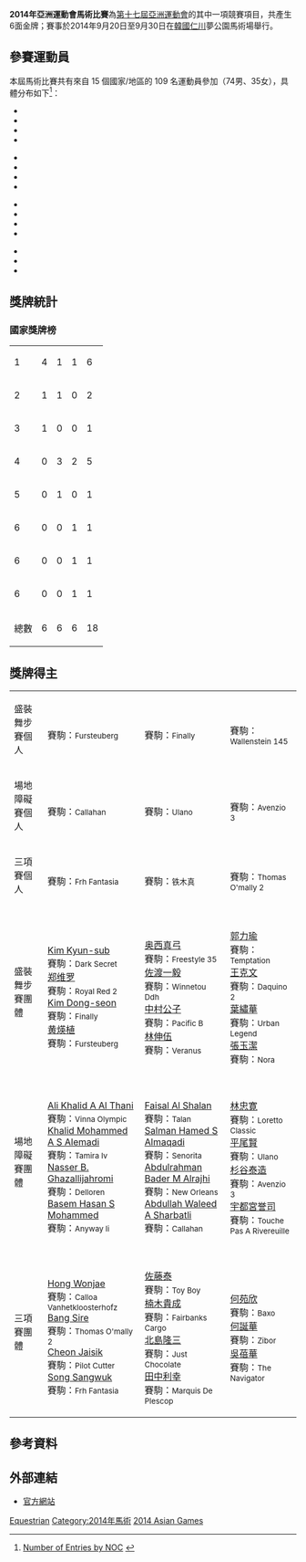 {{noteTA|G1=Sports}}
'''2014年亞洲運動會馬術比賽'''為[[2014年亞洲運動會|第十七屆亞洲運動會]]的其中一項競賽項目，共產生6面金牌；賽事於2014年9月20日至9月30日在[[韓國|韓國]][[仁川|仁川]]夢公園馬術場舉行。

==參賽運動員==
本屆馬術比賽共有來自 15 個國家/地區的 109 名運動員參加（74男、35女），具體分布如下<ref>[http://www.incheon2014ag.org/Sports/EQ/NumberofentriesbyNOC/?RSC=EQ0000000&lang=en Number of Entries by NOC] {{Wayback|url=http://www.incheon2014ag.org/Sports/EQ/NumberofentriesbyNOC/?RSC=EQ0000000&lang=en |date=20141006081435 }} {{en}}</ref>：
{{col-begin}}
{{col-4}}
*{{flagIOC2|CHN|2014年亞洲運動會|8}}
*{{flagIOC2|HKG|2014年亞洲運動會|10}}
*{{flagIOC2|INA|2014年亞洲運動會|4}}
*{{flagIOC2|IND|2014年亞洲運動會|11}}
{{col-4}}
*{{flagIOC2|JPN|2014年亞洲運動會|12}}
*{{flagIOC2|KAZ|2014年亞洲運動會|3}}
*{{flagIOC2|KOR|2014年亞洲運動會|13}}
*{{flagIOC2|KSA|2014年亞洲運動會|4}}
{{col-4}}
*{{flagIOC2|KUW|2014年亞洲運動會|4}}
*{{flagIOC2|PHI|2014年亞洲運動會|4}}
*{{flagIOC2|QAT|2014年亞洲運動會|9}}
*{{flagIOC2|SIN|2014年亞洲運動會|2}}
{{col-4}}
*{{flagIOC2|THA|2014年亞洲運動會|12}}
*{{flagIOC2|TPE|2014年亞洲運動會|8}}
*{{flagIOC2|UAE|2014年亞洲運動會|4}}
{{col-end}}

== 獎牌統計 ==
===國家獎牌榜===
{| {{RankedMedalTable|nation-width=200px}}
|-
|1||align=left|{{flagIOC2team|KOR|2014年亞洲運動會}}||4||1||1||6
|-
|2||align=left|{{flagIOC2team|KSA|2014年亞洲運動會}}||1||1||0||2
|-
|3||align=left|{{flagIOC2team|QAT|2014年亞洲運動會}}||1||0||0||1
|-
|4||align=left|{{flagIOC2team|JPN|2014年亞洲運動會}}||0||3||2||5
|-
|5||align=left|{{flagIOC2team|CHN|2014年亞洲運動會}}||0||1||0||1
|-
|6||align=left|{{flagIOC2team|HKG|2014年亞洲運動會}}||0||0||1||1
|-
|6||align=left|{{flagIOC2team|INA|2014年亞洲運動會}}||0||0||1||1
|-
|6||align=left|{{flagIOC2team|TPE|2014年亞洲運動會}}||0||0||1||1
|- 
!colspan=2|總數|| 6 || 6 || 6 || 18
|}

==獎牌得主==
{| {{MedalistTable|type=項目|columns=1|style=font-size:small;}}
|-
|盛裝舞步賽個人
|{{flagIOC2athlete|[[黄煐植|黄煐植]]|KOR|2014年亞洲運動會}}<br />賽駒：<small>Fursteuberg</small>
|{{flagIOC2athlete|[[Kim_Dong-seon|Kim Dong-seon]]|KOR|2014年亞洲運動會}}<br />賽駒：<small>Finally</small>
|{{flagIOC2athlete|[[Larasati_Iris_Rischka_Gading|Larasati Iris Rischka Gading]]|INA|2014年亞洲運動會}}<br />賽駒：<small>Wallenstein 145</small>
|-
| 場地障礙賽個人
|{{flagIOC2athlete|[[Abdullah_Waleed_A_Sharbatli|Abdullah Waleed A Sharbatli]]|KSA|2014年亞洲運動會}}<br />賽駒：<small>Callahan</small>
|{{flagIOC2athlete|[[平尾賢|平尾賢]]|JPN|2014年亞洲運動會}}<br />賽駒：<small>Ulano</small>
|{{flagIOC2athlete|[[杉谷泰造|杉谷泰造]]|JPN|2014年亞洲運動會}}<br />賽駒：<small>Avenzio 3</small>
|-
| 三項賽個人
|{{flagIOC2athlete|[[Song_Sangwuk|Song Sangwuk]]|KOR|2014年亞洲運動會}}<br />賽駒：<small>Frh Fantasia</small>
|{{flagIOC2athlete|[[华天|华天]]|CHN|2014年亞洲運動會}}<br />賽駒：<small>铁木真</small>
|{{flagIOC2athlete|[[Bang_Sire|Bang Sire]]|KOR|2014年亞洲運動會}}<br />賽駒：<small>Thomas O'mally 2</small>
|-
|盛裝舞步賽團體
|{{flagIOC2team|KOR|2014年亞洲運動會}}<br />[[Kim_Kyun-sub|Kim Kyun-sub]]<br />賽駒：<small>Dark Secret</small><br />[[郑维罗|郑维罗]]<br />賽駒：<small>Royal Red 2</small><br />[[Kim_Dong-seon|Kim Dong-seon]]<br />賽駒：<small>Finally</small><br />[[黄煐植|黄煐植]]<br />賽駒：<small>Fursteuberg</small>
|{{flagIOC2team|JPN|2014年亞洲運動會}}<br />[[奥西真弓|奥西真弓]]<br />賽駒：<small>Freestyle 35</small><br />[[佐渡一毅|佐渡一毅]]<br />賽駒：<small>Winnetou Ddh</small><br />[[中村公子|中村公子]]<br />賽駒：<small>Pacific B</small><br />[[林伸伍|林伸伍]]<br />賽駒：<small>Veranus</small>
|{{flagIOC2team|TPE|2014年亞洲運動會}}<br />[[郭力瑜|郭力瑜]]<br />賽駒：<small>Temptation</small><br />[[王克文|王克文]]<br />賽駒：<small>Daquino 2</small><br />[[葉繡華|葉繡華]]<br />賽駒：<small>Urban Legend</small><br />[[張玉潔|張玉潔]]<br />賽駒：<small>Nora</small>
|-
|場地障礙賽團體
|{{flagIOC2team|QAT|2014年亞洲運動會}}<br />[[Ali_Khalid_A_Al_Thani|Ali Khalid A Al Thani]]<br />賽駒：<small>Vinna Olympic</small><br />[[Khalid_Mohammed_A_S_Alemadi|Khalid Mohammed A S Alemadi]]<br />賽駒：<small>Tamira Iv</small><br />[[Nasser_B._Ghazallijahromi|Nasser B. Ghazallijahromi]]<br />賽駒：<small>Delloren</small><br />[[Basem_Hasan_S_Mohammed|Basem Hasan S Mohammed]]<br />賽駒：<small>Anyway Ii</small>

|{{flagIOC2team|KSA|2014年亞洲運動會}}<br />[[Faisal_Al_Shalan|Faisal Al Shalan]]<br />賽駒：<small>Talan</small><br />[[Salman_Hamed_S_Almaqadi|Salman Hamed S Almaqadi]]<br />賽駒：<small>Senorita</small><br />[[Abdulrahman_Bader_M_Alrajhi|Abdulrahman Bader M Alrajhi]]<br />賽駒：<small>New Orleans</small><br />[[Abdullah_Waleed_A_Sharbatli|Abdullah Waleed A Sharbatli]]<br />賽駒：<small>Callahan</small>
|{{flagIOC2team|JPN|2014年亞洲運動會}}<br />[[林忠寛|林忠寛]]<br />賽駒：<small>Loretto Classic</small><br />[[平尾賢|平尾賢]]<br />賽駒：<small>Ulano</small><br />[[杉谷泰造|杉谷泰造]]<br />賽駒：<small>Avenzio 3</small><br />[[宇都宮誉司|宇都宮誉司]]<br />賽駒：<small>Touche Pas A Rivereuille</small>
|-
|三項賽團體
|{{flagIOC2team|KOR|2014年亞洲運動會}}<br />[[Hong_Wonjae|Hong Wonjae]]<br />賽駒：<small>Calloa Vanhetkloosterhofz</small><br />[[Bang_Sire|Bang Sire]]<br />賽駒：<small>Thomas O'mally 2</small><br />[[Cheon_Jaisik|Cheon Jaisik]]<br />賽駒：<small>Pilot Cutter</small><br />[[Song_Sangwuk|Song Sangwuk]]<br />賽駒：<small>Frh Fantasia</small>
|{{flagIOC2team|JPN|2014年亞洲運動會}}<br />[[佐藤泰|佐藤泰]]<br />賽駒：<small>Toy Boy</small><br />[[楠木貴成|楠木貴成]]<br />賽駒：<small>Fairbanks Cargo</small><br />[[北島隆三|北島隆三]]<br />賽駒：<small>Just Chocolate</small><br />[[田中利幸|田中利幸]]<br />賽駒：<small>Marquis De Plescop</small><br />
|{{flagIOC2team|HKG|2014年亞洲運動會}}<br />[[何苑欣|何苑欣]]<br />賽駒：<small>Baxo</small><br />[[何誕華|何誕華]]<br />賽駒：<small>Zibor</small><br />[[吳蓓華|吳蓓華]]<br />賽駒：<small>The Navigator</small>
|}

==參考資料==
{{Reflist}}

==外部連結==
*[https://web.archive.org/web/20141226204611/http://www.incheon2014ag.org/Sports/Schedule/BySport/EQ0000000?lang=en 官方網站]

{{2014年亞洲運動會項目}}
{{亞洲運動會馬術比賽}}

[[Category:2014年亞洲運動會比賽項目|Equestrian]]
[[Category:2014年馬術|Category:2014年馬術]]
[[Category:韓國馬術賽事|2014 Asian Games]]